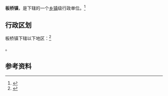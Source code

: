 {{中国乡级行政区|61/10/02/114/000}}

'''板桥镇'''，是{{PRC admin/fullname|61/10/02/114/000|3}}下辖的一个[[乡镇|乡镇]]级行政单位。<ref>{{PRC admin/ref sgc|{{PRC admin/parent|61/10/02/114/000}}}}</ref>

== 行政区划 ==

板桥镇下辖以下地区：<ref>{{PRC admin/ref sgc|61/10/02/114/000}}</ref>

{{PRC admin/children|61/10/02/114/000}}。

== 参考资料 ==

{{reflist}}

{{行政区划小作品}}
{{PRC admin/navcat|61/10/02/114/000}}